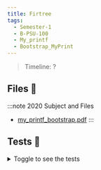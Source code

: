```yaml
---
title: Firtree
tags:
  - Semester-1
  - B-PSU-100
  - My_printf
  - Bootstrap_MyPrint
---
```

> Timeline: ?


## Files 📂

:::note 2020 Subject and Files
- [my_printf_bootstrap.pdf](https://github.com/Studio-17/Epitech-Subjects/raw/main/Semester-1/B-PSU-100/My_printf/Bootstrap_MyPrint/my_printf_bootstrap.pdf)
:::

## Tests 🤖
<details>
  <summary>Toggle to see the tests</summary>
  <div>
Yo
  </div>
</details>

